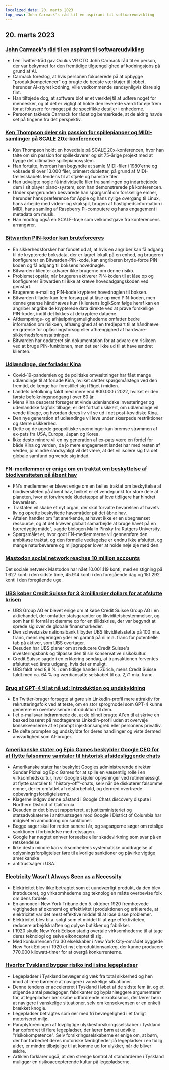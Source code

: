 ```yaml
---
localized_date: 20. marts 2023
top_news: John Carmack's råd til en aspirant til softwareudvikling
---
```










<CallToAction />

<Steps>

## 20. marts 2023

### [John Carmack's råd til en aspirant til softwareudvikling](https://twitter.com/ID_AA_Carmack/status/1637087219591659520?ref=hackernewsgpt.com)

- I en Twitter-tråd gav Oculus VR CTO John Carmack råd til en person, der var bekymret for den fremtidige tilgængelighed af kodningsjobs på grund af AI.
- Carmack foreslog, at hvis personen fokuserede på at opbygge "produktkompetencer" og brugte de bedste værktøjer til jobbet, herunder AI-styret kodning, ville vedkommende sandsynligvis klare sig fint.
- Han tilføjede dog, at software blot er et værktøj til at udføre noget for mennesker, og at det er vigtigt at holde den leverede værdi for øje frem for at fokusere for meget på de specifikke detaljer i enhederne.
- Personen takkede Carmack for rådet og bemærkede, at de aldrig havde set på tingene fra det perspektiv.

### [Ken Thompson deler sin passion for spillepianoer og MIDI-samlinger på SCALE 20x-konferencen](https://www.youtube.com/watch?v=kaandEt_pKw&ref=hackernewsgpt.com)

- Ken Thompson holdt en hovedtale på SCALE 20x-konferencen, hvor han talte om sin passion for spilleklaverer og sit 75-årige projekt med at bygge det ultimative spillepianosystem.
- Han fortalte, hvordan han begyndte at samle MIDI-filer i 1980'erne og voksede til over 13.000 filer, primært dubletter, på grund af MIDI-fællesskabets tendens til at stjæle og hamstre filer.
- Han udvalgte nogle få individuelle filer fra samlingen og indarbejdede dem i sit player piano-system, som han demonstrerede på konferencen.
- Under spørgerunden besvarede han spørgsmål om forskellige emner, herunder hans præference for Apple og hans nylige overgang til Linux, hans arbejde med video- og skakspil, brugen af hastighedsinformation i MIDI, hans samling af Raspberry Pi-computere og hans engagement i metadata om musik.
- Han modtog også en SCALE-trøje som velkomstgave fra konferencens arrangører.

### [Bitwarden PIN-koder kan bruteforceres](https://ambiso.github.io/bitwarden-pin/?ref=hackernewsgpt.com)

- En sikkerhedsforsker har fundet ud af, at hvis en angriber kan få adgang til de krypterede boksdata, der er lagret lokalt på en enhed, og brugeren konfigurerer en Bitwarden-PIN-kode, kan angriberen bryde-force PIN-koden og få adgang til boksens hovednøgle.
- Bitwarden-klienter advarer ikke brugerne om denne risiko.
- Problemet opstår, når brugeren aktiverer PIN-koden til at låse op og konfigurerer Bitwarden til ikke at kræve hovedadgangskoden ved genstart.
- Brugerens e-mail og PIN-kode krypterer hovednøglen til boksen.
- Bitwarden tillader kun fem forsøg på at låse op med PIN-koden, men denne grænse håndhæves kun i klientens logikSom følge heraf kan en angriber angribe de krypterede data direkte ved at prøve forskellige PIN-koder, indtil det lykkes at dekryptere dataene.
- Afdæmpnings- og afhjælpningsmulighederne omfatter bedre information om risikoen, afhængighed af en tredjepart til at håndhæve en grænse for oplåsningsforsøg eller afhængighed af hardware-sikkerhedsforanstaltninger.
- Bitwarden har opdateret sin dokumentation for at advare om risikoen ved at bruge PIN-funktionen, men det ser ikke ud til at have ændret klienten.

### [Udlændinge, der forlader Kina](https://www.persuasion.community/p/leaving-china?ref=hackernewsgpt.com)

- Covid-19-pandemien og de politiske omvæltninger har fået mange udlændinge til at forlade Kina, hvilket sætter spørgsmålstegn ved den fremtid, de længe har forestillet sig i Riget i midten.
- Landets befolkning faldt med mere end 800.000 i 2022, hvilket er den første befolkningsnedgang i over 60 år.
- Mens Kina desperat forsøger at vinde udenlandske investeringer og udenlandske fagfolk tilbage, er det fortsat usikkert, om udlændinge vil vende tilbage, og hvordan deres liv vil se ud i det post-kovidiske Kina.
- Den nye generation af udlændinge vil leve under skærpede restriktioner og større usikkerhed.
- Dette og de øgede geopolitiske spændinger kan bremse strømmen af ex-pats fra USA, Europa, Japan og Korea.
- Ikke desto mindre vil en ny generation af ex-pats være en fordel for både Kina og verden, da jo mere engagement landet har med resten af verden, jo mindre sandsynligt vil det være, at det vil isolere sig fra det globale samfund og vende sig indad.

### [FN-medlemmer er enige om en traktat om beskyttelse af biodiversiteten på åbent hav](https://apnews.com/article/un-oceans-biodiversity-treaty-0b024fa07e8c1947236d8b8491ebf92c?ref=hackernewsgpt.com)

- FN's medlemmer er blevet enige om en fælles traktat om beskyttelse af biodiversiteten på åbent hav, hvilket er et vendepunkt for store dele af planeten, hvor et forvirrende kludetæppe af love tidligere har hindret bevarelsen.
- Traktaten vil skabe et nyt organ, der skal forvalte bevarelsen af havets liv og oprette beskyttede havområder på det åbne hav.
- Aftalen handler om "at anerkende, at havet ikke er en ubegrænset ressource, og at det kræver globalt samarbejde at bruge havet på en bæredygtig måde", sagde biologen Malin Pinsky fra Rutgers University.
- Spørgsmålet er, hvor godt FN-medlemmerne vil gennemføre den ambitiøse traktat, og den formelle vedtagelse er endnu ikke afsluttet, og mange naturbevarere og miljøgrupper lover at holde nøje øje med den.

### [Mastodon social network reaches 10 million accounts](https://mastodon.social/@mastodonusercount/110051957865629817?ref=hackernewsgpt.com)

Det sociale netværk Mastodon har nået 10.001.119 konti, med en stigning på 1.627 konti i den sidste time, 45.914 konti i den foregående dag og 151.292 konti i den foregående uge.

### [UBS køber Credit Suisse for 3,3 milliarder dollars for at afslutte krisen](https://www.bloomberg.com/news/articles/2023-03-19/ubs-agrees-to-buy-credit-suisse-in-historic-deal-to-end-crisis?ref=hackernewsgpt.com)

- UBS Group AG er blevet enige om at købe Credit Suisse Group AG i en aktiehandel, der omfatter statsgarantier og likviditetsbestemmelser, og som har til formål at dæmme op for en tillidskrise, der var begyndt at sprede sig over de globale finansmarkeder.
- Den schweiziske nationalbank tilbyder UBS likviditetsstøtte på 100 mia. franc, mens regeringen yder en garanti på ni mia. franc for potentielle tab på aktiver, som UBS overtager.
- Desuden har UBS planer om at reducere Credit Suisse's investeringsbank og tilpasse den til sin konservative risikokultur.
- Credit Suisse sagde i en erklæring søndag, at transaktionen forventes afsluttet ved årets udgang, hvis det er muligt.
- UBS faldt med 8,8 % i den tidlige handel i Zürich, mens Credit Suisse faldt med ca. 64 % og værdiansatte selskabet til ca. 2,71 mia. franc.

### [Brug af GPT-4 til at nå ud: Introduktion og undskyldning](https://twitter.com/brdskggs/status/1637114268876144640?ref=hackernewsgpt.com)

- En Twitter-bruger forsøgte at gøre sin LinkedIn-profil mere attraktiv for rekrutteringsfolk ved at teste, om en stor sprogmodel som GPT-4 kunne generere en overbevisende introduktion til dem.
- I et e-mailsvar indrømmede de, at de blindt brugte AI'en til at skrive en besked baseret på modtagerens LinkedIn-profil uden at overveje konsekvenserne af et prompt injektionsangreb eller personens privatliv.
- De delte prompten og undskyldte for deres handlinger og viste dermed ansvarlighed som AI-bruger.

### [Amerikanske stater og Epic Games beskylder Google CEO for at flytte følsomme samtaler til historisk afsidesliggende chats](http://www.fosspatents.com/2023/03/us-states-epic-games-others-accuse.html?ref=hackernewsgpt.com)

- Amerikanske stater har beskyldt Googles administrerende direktør Sundar Pichai og Epic Games for at spille en væsentlig rolle i en virksomhedskultur, hvor Google skjuler oplysninger ved rutinemæssigt at flytte samtaler til "history-off"-chats, selv når de diskuterer følsomme emner, der er omfattet af retsforbehold, og dermed overtræde opbevaringsforpligtelserne.
- Klagerne indgav denne påstand i Google Chats discovery dispute i Northern District of California.
- Desuden er det blevet rapporteret, at justitsministeriet og statsadvokaterne i antitrustsagen mod Google i District of Columbia har indgivet en anmodning om sanktioner.
- Begge sager skal for retten senere i år, og sagsøgerne søger om retslige sanktioner i forbindelse med retssagen.
- Google har nægtet enhver forseelse eller skadevirkning som svar på en retskendelse.
- Ikke desto mindre kan virksomhedens systematiske unddragelse af oplysningsforpligtelser føre til alvorlige sanktioner og påvirke vigtige amerikanske
- antitrustsager i USA.

### [Electricity Wasn't Always Seen as a Necessity](https://www.smithsonianmag.com/smart-news/people-had-to-be-convinced-of-the-usefulness-of-electricity-21221094/?ref=hackernewsgpt.com)

- Elektricitet blev ikke betragtet som et uundværligt produkt, da den blev introduceret, og virksomhederne bag teknologien måtte overbevise folk om dens fordele.
- En annonce i New York Tribune den 5. oktober 1920 fremhævede vigtigheden af økonomi og effektivitet i produktionen og erklærede, at elektricitet var det mest effektive middel til at løse disse problemer.
- Elektricitet blev bl.a. solgt som et middel til at øge effektiviteten, reducere arbejdskraften og oplyse butikker og fabrikker.
- I 1920 skulle New York Edison stadig overtale virksomhederne til at tage deres teknologi og selve elkonceptet til sig.
- Med konkurrencen fra 30 elselskaber i New York City-området byggede New York Edison i 1920 et nyt elproduktionsanlæg, der kunne producere 770.000 kilowatt-timer for at overgå konkurrenterne.

### [Hvorfor Tyskland bygger risiko ind i sine legepladser](https://www.theguardian.com/world/2021/oct/24/why-germany-is-building-risk-into-its-playgrounds?ref=hackernewsgpt.com)

- Legepladser i Tyskland bevæger sig væk fra total sikkerhed og hen imod at lære børnene at navigere i vanskelige situationer.
- Denne tendens er accelereret i Tyskland i løbet af de sidste fem år, og et stigende antal pædagoger, fabrikanter og byplanlæggere argumenterer for, at legepladser bør skabe udfordrende mikrokosmos, der lærer børn at navigere i vanskelige situationer, selv om konsekvensen er en enkelt brækket knogle.
- Legepladser betragtes som øer med fri bevægelighed i et farligt motoriseret miljø.
- Paraplyforeningen af lovpligtige ulykkesforsikringsselskaber i Tyskland har opfordret til flere legepladser, der lærer børn at udvikle "risikokompetence". Selv forsikringsselskaberne er enige om, at børn, der har forbedret deres motoriske færdigheder på legepladser i en tidlig alder, er mindre tilbøjelige til at komme ud for ulykker, når de bliver ældre.
- Artiklen forklarer også, at den strenge kontrol af standarderne i Tyskland muliggør en risikoaccepterende kultur på legepladserne.

</Steps>

